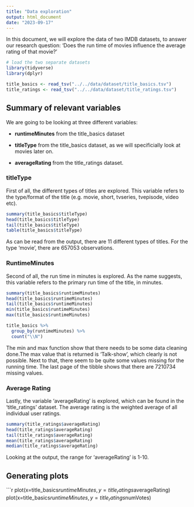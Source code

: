 ```yaml
---
title: "Data exploration"
output: html_document
date: "2023-09-17"
---
```

In this document, we will explore the data of two IMDB datasets, to answer our research question: 'Does the run time of movies influence the average rating of that movie?'

```r
# load the two separate datasets
library(tidyverse)
library(dplyr)

title_basics <- read_tsv("../../data/dataset/title_basics.tsv")
title_ratings <- read_tsv("../../data/dataset/title_ratings.tsv")

```

## Summary of relevant variables
We are going to be looking at three different variables:

- **runtimeMinutes** from the title_basics dataset

- **titleType** from the title_basics dataset, as we will specificially look at movies later on. 

- **averageRating** from the title_ratings dataset. 


### titleType

First of all, the different types of titles are explored. This variable refers to the type/format of the title (e.g. movie, short, tvseries, tvepisode, video etc). 

```r

summary(title_basics$titleType)
head(title_basics$titleType)
tail(title_basics$titleType)
table(title_basics$titleType)

```
As can be read from the output, there are 11 different types of titles. For the type 'movie', there are 657053 observations.

### RuntimeMinutes 

Second of all, the run time in minutes is explored. As the name suggests, this variable refers to the primary run time of the title, in minutes. 

```r

summary(title_basics$runtimeMinutes)
head(title_basics$runtimeMinutes)
tail(title_basics$runtimeMinutes)
min(title_basics$runtimeMinutes)
max(title_basics$runtimeMinutes)

title_basics %>%
  group_by(runtimeMinutes) %>%
  count("\\N")

```
The min and max function show that there needs to be some data cleaning done.The max value that is returned is 'Talk-show', which clearly is not possible. Next to that, there seem to be quite some values missing for the running time. The last page of the tibble shows that there are 7210734 missing values. 

### Average Rating 

Lastly, the variable 'averageRating' is explored, which can be found in the 'title_ratings' dataset. The average rating is the weighted average of all individual user ratings. 

```r

summary(title_ratings$averageRating)
head(title_ratings$averageRating)
tail(title_ratings$averageRating)
mean(title_ratings$averageRating)
median(title_ratings$averageRating)
```
Looking at the output, the range for 'averageRating' is 1-10. 

## Generating plots
```r
plot(x=title_basics$runtimeMinutes, y=title_ratings$averageRating)
plot(x=title_basics$runtimeMinutes, y=title_ratings$numVotes)
